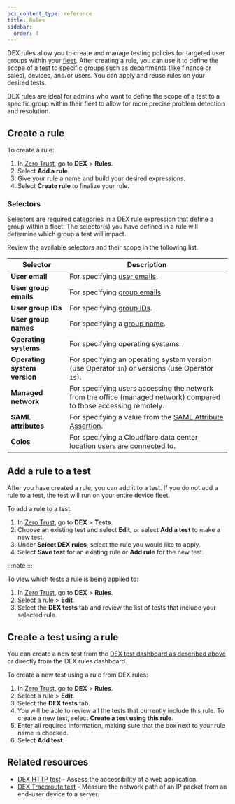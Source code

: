 ```yaml
---
pcx_content_type: reference
title: Rules
sidebar:
  order: 4
---
```



DEX rules allow you to create and manage testing policies for targeted user groups within your [fleet](/cloudflare-one/insights/dex/tests/). After creating a rule, you can use it to define the scope of a [test](/cloudflare-one/insights/dex/tests/) to specific groups such as departments (like finance or sales), devices, and/or users. You can apply and reuse rules on your desired tests.

DEX rules are ideal for admins who want to define the scope of a test to a specific group within their fleet to allow for more precise problem detection and resolution.

## Create a rule

To create a rule:

1. In [Zero Trust](https://one.dash.cloudflare.com/), go to **DEX** > **Rules**.
2. Select **Add a rule**.
3. Give your rule a name and build your desired expressions.
4. Select **Create rule** to finalize your rule.

### Selectors

Selectors are required categories in a DEX rule expression that define a group within a fleet. The selector(s) you have defined in a rule will determine which group a test will impact.

Review the available selectors and their scope in the following list.

| Selector                     | Description                                                                                                                       |
| ---------------------------- | --------------------------------------------------------------------------------------------------------------------------------- |
| **User email**               | For specifying [user emails](/cloudflare-one/policies/gateway/identity-selectors/#user-email).                                    |
| **User group emails**        | For specifying [group emails](/cloudflare-one/policies/gateway/identity-selectors/#user-group-email).                             |
| **User group IDs**           | For specifying [group IDs](/cloudflare-one/policies/gateway/identity-selectors/#user-group-ids).                                  |
| **User group names**         | For specifying a [group name](/cloudflare-one/policies/gateway/identity-selectors/#user-group-names).                             |
| **Operating systems**        | For specifying operating systems.                                                                                                 |
| **Operating system version** | For specifying an operating system version (use Operator `in`) or versions (use Operator `is`).                                   |
| **Managed network**          | For specifying users accessing the network from the office (managed network) compared to those accessing remotely.                |
| **SAML attributes**          | For specifying a value from the [SAML Attribute Assertion](/cloudflare-one/policies/gateway/identity-selectors/#saml-attributes). |
| **Colos**                    | For specifying a Cloudflare data center location users are connected to.                                                          |

## Add a rule to a test

After you have created a rule, you can add it to a test. If you do not add a rule to a test, the test will run on your entire device fleet.

To add a rule to a test:

1. In [Zero Trust](https://one.dash.cloudflare.com/), go to **DEX** > **Tests**.
2. Choose an existing test and select **Edit**, or select **Add a test** to make a new test.
3. Under **Select DEX rules**, select the rule you would like to apply.
4. Select **Save test** for an existing rule or **Add rule** for the new test.

:::note
<Render file="warp/client-notification-lag" product="cloudflare-one" />
:::

To view which tests a rule is being applied to:

1. In [Zero Trust](https://one.dash.cloudflare.com/), go to **DEX** > **Rules**.
2. Select a rule > **Edit**.
3. Select the **DEX tests** tab and review the list of tests that include your selected rule.

## Create a test using a rule

You can create a new test from the [DEX test dashboard as described above](/cloudflare-one/insights/dex/rules/#add-a-rule-to-a-test) or directly from the DEX rules dashboard.

To create a new test using a rule from DEX rules:

1. In [Zero Trust](https://one.dash.cloudflare.com/), go to **DEX** > **Rules**.
2. Select a rule > **Edit**.
3. Select the **DEX tests** tab.
4. You will be able to review all the tests that currently include this rule. To create a new test, select **Create a test using this rule**.
5. Enter all required information, making sure that the box next to your rule name is checked.
6. Select **Add test**.

## Related resources

- [DEX HTTP test](/cloudflare-one/insights/dex/tests/http/) - Assess the accessibility of a web application.
- [DEX Traceroute test](/cloudflare-one/insights/dex/tests/traceroute/) - Measure the network path of an IP packet from an end-user device to a server.
